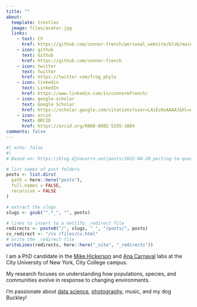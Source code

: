 ```yaml
---
title: ""
about:
  template: trestles
  image: files/avatar.jpg
  links:
    - text: CV
      href: https://github.com/connor-french/personal_website/blob/main/files/cv_modern.pdf
    - icon: github
      text: Github
      href: https://github.com/connor-french
    - icon: twitter
      text: Twitter
      href: https://twitter.com/frog_phylo
    - icon: linkedin
      text: LinkedIn
      href: https://www.linkedin.com/in/connormfrench/
    - icon: google-scholar
      text: Google Scholar
      href: https://scholar.google.com/citations?user=LAiEcKoAAAAJ&hl=en
    - icon: orcid
      text: ORCID
      href: https://orcid.org/0000-0002-5255-3884
comments: false
---
```


```r
#| echo: false
#| 
# Based on: https://blog.djnavarro.net/posts/2022-04-20_porting-to-quarto/#netlify-redirects

# list names of post folders
posts <- list.dirs(
  path = here::here("posts"),
  full.names = FALSE,
  recursive = FALSE
)

# extract the slugs
slugs <- gsub("^.*_", "", posts)

# lines to insert to a netlify _redirect file
redirects <- paste0("/", slugs, " ", "/posts/", posts)
cv_redirect <- "/cv /files/cv.html"
# write the _redirect file
writeLines(redirects, here::here("_site", "_redirects"))

```

I am a PhD candidate in the [Mike Hickerson](https://hickerlab.wordpress.com/) and [Ana Carnaval](https://carnavallab.org/) labs at the City University of New York, City College campus.

My research focuses on understanding how populations, species, and communities evolve in response to changing environments.

I'm passionate about [data science](posts.qmd), [photography](https://www.instagram.com/connorfrenchphotography/), music, and my dog Buckley!
